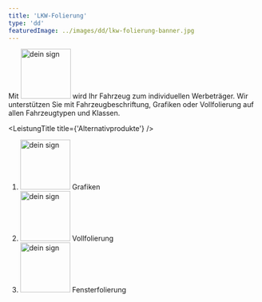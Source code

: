 ```yaml
---
title: 'LKW-Folierung'
type: 'dd'
featuredImage: ../images/dd/lkw-folierung-banner.jpg
---
```




<Banner title="LKW-Folierung" leistung="lkwFolierung" maxWidth="100" />
<LkwFolierungCards />
<LeistungTitle title={'Beschreibung'} />

Mit <img src={deinSign} alt="dein sign" width="100px"/> wird Ihr Fahrzeug zum individuellen Werbeträger. Wir unterstützen Sie mit Fahrzeugbeschriftung, Grafiken oder Vollfolierung auf allen Fahrzeugtypen und Klassen.

<CardsDescriptionFolierung />

<!--  -->

<LeistungTitle title={'Alternativprodukte'} />

<ol style={{ listStyle: 'none' }}>
  <li><img src={deinSign} alt="dein sign" width="100px"/> Grafiken</li>
  <li>
    <img src={deinSign} alt="dein sign" width="100px"/> Vollfolierung
  </li>
  <li>
    <img src={deinSign} alt="dein sign" width="100px"/> Fensterfolierung
  </li>
</ol>
